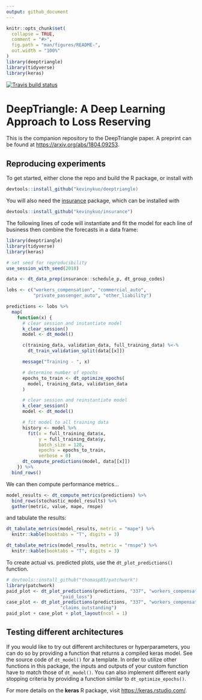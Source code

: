 ```yaml
---
output: github_document
---
```


<!-- README.md is generated from README.Rmd. Please edit that file -->

```r
knitr::opts_chunk$set(
  collapse = TRUE,
  comment = "#>",
  fig.path = "man/figures/README-",
  out.width = "100%"
)
library(deeptriangle)
library(tidyverse)
library(keras)
```

[![Travis build status](https://travis-ci.org/kevinykuo/deeptriangle.svg?branch=master)](https://travis-ci.org/kevinykuo/deeptriangle)

# DeepTriangle: A Deep Learning Approach to Loss Reserving

This is the companion repository to the DeepTriangle paper. A preprint can be found at [https://arxiv.org/abs/1804.09253](https://arxiv.org/abs/1804.09253).

## Reproducing experiments

To get started, either clone the repo and build the R package, or install with

``` r
devtools::install_github("kevinykuo/deeptriangle)
```

You will also need the [insurance](https://github.com/kevinykuo/insurance) package, which can be installed with

```r
devtools::install_github("kevinykuo/insurance")
```

The following lines of code will instantiate and fit the model for each line of business then combine the forecasts in a data frame:

```r
library(deeptriangle)
library(tidyverse)
library(keras)

# set seed for reproducibility
use_session_with_seed(2018)

data <- dt_data_prep(insurance::schedule_p, dt_group_codes)

lobs <- c("workers_compensation", "commercial_auto",
          "private_passenger_auto", "other_liability")

predictions <- lobs %>%
  map(
    function(x) {
      # clear session and instantiate model
      k_clear_session()
      model <- dt_model()

      c(training_data, validation_data, full_training_data) %<-%
        dt_train_validation_split(data[[x]])

      message("Training - ", x)

      # determine number of epochs
      epochs_to_train <- dt_optimize_epochs(
        model, training_data, validation_data
      )

      # clear session and reinstantiate model
      k_clear_session()
      model <- dt_model()

      # fit model to all training data
      history <- model %>%
        fit(x = full_training_data$x,
            y = full_training_data$y,
            batch_size = 128,
            epochs = epochs_to_train,
            verbose = 0)
      dt_compute_predictions(model, data[[x]])
    }) %>%
  bind_rows()
```

We can then compute performance metrics...

```r
model_results <- dt_compute_metrics(predictions) %>%
  bind_rows(stochastic_model_results) %>%
  gather(metric, value, mape, rmspe)
```

and tabulate the results:

```r
dt_tabulate_metrics(model_results, metric = "mape") %>%
  knitr::kable(booktabs = "T", digits = 3)
```

```r
dt_tabulate_metrics(model_results, metric = "rmspe") %>%
  knitr::kable(booktabs = "T", digits = 3)
```

To create actual vs. predicted plots, use the `dt_plot_predictions()` function.

```r
# devtools::install_github("thomasp85/patchwork")
library(patchwork)
paid_plot <- dt_plot_predictions(predictions, "337", "workers_compensation",
                    "paid_loss")
case_plot <- dt_plot_predictions(predictions, "337", "workers_compensation",
                    "claims_outstanding")
paid_plot + case_plot + plot_layout(ncol = 1)
```

## Testing different architectures

If you would like to try out different architectures or hyperparameters, you can do so by providing a function that returns a compiled keras model. See the source code of `dt_model()` for a template. In order to utilize other functions in this package, the inputs and outputs of your custom function have to match those of `dt_model()`. You can also implement different early stopping criteria by providing a function similar to `dt_optimize_epochs()`.

For more details on the **keras** R package, visit [https://keras.rstudio.com/](https://keras.rstudio.com/).
